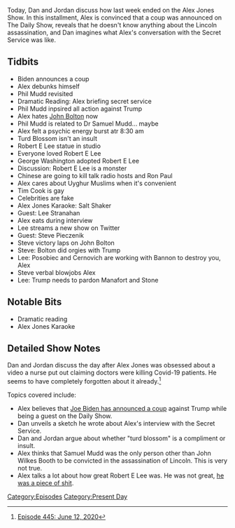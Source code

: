 {{DEFAULTSORT:
    #_EPISODE_0445:June 12, 2020
}}{{Episode
    | title           = June 12, 2020
    | caption         = Listen to this episode on [https://knowledgefight.libsyn.com/445-june-12-2020 Libsyn] [https://open.spotify.com/episode/6hZOuCml88vzroLptZkG42 Spotify], Read the [[Transcript/445: June 12, 2020|Unofficial Transcript]]
    | episodeNumber   = 445
    | length          = 01:13:28
    | airDate         = June 15, 2020
    | coverageDate    = June 12, 2020
    | episodeType     = [[:Category:Present Day|Present Day]]
    | appearance      = [[Joe Biden]], [[Phil Mudd]], [[John Bolton]], [[Dr Samuel Mudd]], [[Robert E Lee]], [[George Washington]], [[Lee Stranahan]], [[Steve Pieczenik]]
    | oocDrop         = Imagine being in an orgy with John Bolton, trying to get a hardon
    | previousEpisode = [[444: June 11, 2020]]
    | nextEpisode     = [[446: The Super Alpha Male Championship]]
}}

{{Stub}}

Today, Dan and Jordan discuss how last week ended on the Alex Jones Show. In this installment, Alex is convinced that a coup was announced on The Daily Show, reveals that he doesn't know anything about the Lincoln assassination, and Dan imagines what Alex's conversation with the Secret Service was like.

==Tidbits==

*Biden announces a coup
*Alex debunks himself
*Phil Mudd revisited
*Dramatic Reading: Alex briefing secret service
*Phil Mudd inpsired all action against Trump
*Alex hates [[John Bolton]] now
*Phil Mudd is related to Dr Samuel Mudd... maybe
*Alex felt a psychic energy burst atr 8:30 am
*Turd Blossom isn't an insult
*Robert E Lee statue in studio
*Everyone loved Robert E Lee
*George Washington adopted Robert E Lee
*Discussion: Robert E Lee is a monster
*Chinese are going to kill talk radio hosts and Ron Paul
*Alex cares about Uyghur Muslims when it's convenient
*Tim Cook is gay
*Celebrities are fake
*Alex Jones Karaoke: Salt Shaker
*Guest: Lee Stranahan
*Alex eats during interview
*Lee streams a new show on Twitter
*Guest: Steve Pieczenik
*Steve victory laps on John Bolton
*Steve: Bolton did orgies with Trump
*Lee: Posobiec and Cernovich are working with Bannon to destroy you, Alex
*Steve verbal blowjobs Alex
*Lee: Trump needs to pardon Manafort and Stone

==Notable Bits==

*Dramatic reading
*Alex Jones Karaoke

==Detailed Show Notes==

Dan and Jordan discuss the day after Alex Jones was obsessed about a video a nurse put out claiming doctors were killing Covid-19 patients. He seems to have completely forgotten about it already.<ref>[https://knowledgefight.com/research/2020/6/23/episode-445-june-12-2020 Episode 445: June 12, 2020]</ref>

Topics covered include:

*Alex believes that [https://www.forbes.com/sites/jackbrewster/2020/06/11/biden-warns-trump-may-try-to-steal-election/#18f54aa548c4 Joe Biden has announced a coup] against Trump while being a guest on the Daily Show.
*Dan unveils a sketch he wrote about Alex's interview with the Secret Service.
*Dan and Jordan argue about whether "turd blossom" is a compliment or insult.
*Alex thinks that Samuel Mudd was the only person other than John Wilkes Booth to be convicted in the assassination of Lincoln. This is very not true.
*Alex talks a lot about how great Robert E Lee was. He was not great, [https://www.theatlantic.com/politics/archive/2017/06/the-myth-of-the-kindly-general-lee/529038/ he was a piece of shit].

[[Category:Episodes]]
[[Category:Present Day]]

